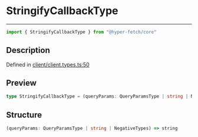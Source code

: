 

# StringifyCallbackType

<div class="api-docs__separator" data-reactroot="">

---

</div><div class="api-docs__import" data-reactroot="">

```ts
import { StringifyCallbackType } from "@hyper-fetch/core"
```

</div><div class="api-docs__section">

## Description

</div><div class="api-docs__description"><span class="api-docs__do-not-parse">



</span></div><p class="api-docs__definition">

Defined in [client/client.types.ts:50](https://github.com/BetterTyped/hyper-fetch/blob/cc329b91/packages/core/src/client/client.types.ts#L50)

</p><div class="api-docs__section">

## Preview

</div><div class="api-docs__preview type single">

```ts
type StringifyCallbackType = (queryParams: QueryParamsType | string | NegativeTypes) => string;
```

</div><div class="api-docs__section">

## Structure

</div><div class="api-docs__returns">

```ts
(queryParams: QueryParamsType | string | NegativeTypes) => string
```

</div>